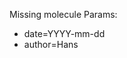 <noinclude>
Missing molecule
Params:
* date=YYYY-mm-dd
* author=Hans
</noinclude>
<includeonly>{{MissingItem
|date={{{date|}}}
|author={{{author|}}}
|text=This page is missing a molecule. It may reference a chemical substance that is not present in this wiki. Please use the [[Help:Chemical formula]] template to draw and add it.
|type=molecules
|name=Missing molecule
|icon=File:WikiTemplate_chemistry.png
}}</includeonly>
